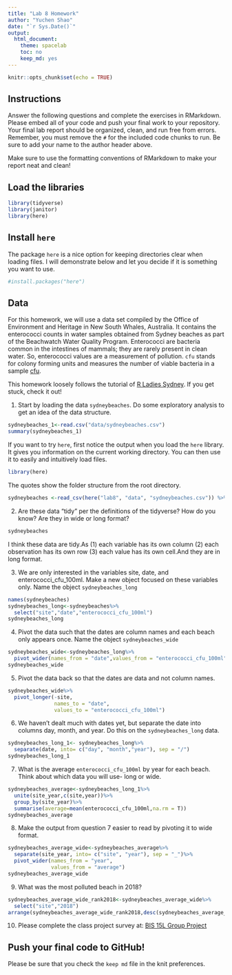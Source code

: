 ```yaml
---
title: "Lab 8 Homework"
author: "Yuchen Shao"
date: "`r Sys.Date()`"
output:
  html_document:
    theme: spacelab
    toc: no
    keep_md: yes
---
```


```r
knitr::opts_chunk$set(echo = TRUE)
```

## Instructions
Answer the following questions and complete the exercises in RMarkdown. Please embed all of your code and push your final work to your repository. Your final lab report should be organized, clean, and run free from errors. Remember, you must remove the `#` for the included code chunks to run. Be sure to add your name to the author header above.  

Make sure to use the formatting conventions of RMarkdown to make your report neat and clean!  

## Load the libraries
```r
library(tidyverse)
library(janitor)
library(here)
``` 

## Install `here`
The package `here` is a nice option for keeping directories clear when loading files. I will demonstrate below and let you decide if it is something you want to use.  
```r
#install.packages("here")
```

## Data
For this homework, we will use a data set compiled by the Office of Environment and Heritage in New South Whales, Australia. It contains the enterococci counts in water samples obtained from Sydney beaches as part of the Beachwatch Water Quality Program. Enterococci are bacteria common in the intestines of mammals; they are rarely present in clean water. So, enterococci values are a measurement of pollution. `cfu` stands for colony forming units and measures the number of viable bacteria in a sample [cfu](https://en.wikipedia.org/wiki/Colony-forming_unit).   

This homework loosely follows the tutorial of [R Ladies Sydney](https://rladiessydney.org/). If you get stuck, check it out!  

1. Start by loading the data `sydneybeaches`. Do some exploratory analysis to get an idea of the data structure.
```r
sydneybeaches_1<-read.csv("data/sydneybeaches.csv")
summary(sydneybeaches_1)
```

If you want to try `here`, first notice the output when you load the `here` library. It gives you information on the current working directory. You can then use it to easily and intuitively load files.
```r
library(here)
```

The quotes show the folder structure from the root directory.
```r
sydneybeaches <-read_csv(here("lab8", "data", "sydneybeaches.csv")) %>% janitor::clean_names()
```

2. Are these data "tidy" per the definitions of the tidyverse? How do you know? Are they in wide or long format?
```r
sydneybeaches
```

I think these data are tidy.As (1) each variable has its own column  (2) each observation has its own row  (3) each value has its own cell.And they are in  long format.

3. We are only interested in the variables site, date, and enterococci_cfu_100ml. Make a new object focused on these variables only. Name the object `sydneybeaches_long`
```r
names(sydneybeaches)
sydneybeaches_long<-sydneybeaches%>%
  select("site","date","enterococci_cfu_100ml")
sydneybeaches_long
```


4. Pivot the data such that the dates are column names and each beach only appears once. Name the object `sydneybeaches_wide`
```r
sydneybeaches_wide<-sydneybeaches_long%>%
  pivot_wider(names_from = "date",values_from = "enterococci_cfu_100ml")
sydneybeaches_wide  
```


5. Pivot the data back so that the dates are data and not column names.
```r
sydneybeaches_wide%>%
  pivot_longer(-site,
               names_to = "date",
               values_to = "enterococci_cfu_100ml")
```


6. We haven't dealt much with dates yet, but separate the date into columns day, month, and year. Do this on the `sydneybeaches_long` data.
```r
sydneybeaches_long_1<- sydneybeaches_long%>%
  separate(date, into= c("day", "month","year"), sep = "/")
sydneybeaches_long_1
```


7. What is the average `enterococci_cfu_100ml` by year for each beach. Think about which data you will use- long or wide.
```r
sydneybeaches_average<-sydneybeaches_long_1%>%
  unite(site_year,c(site,year))%>%
  group_by(site_year)%>%
  summarise(average=mean(enterococci_cfu_100ml,na.rm = T))
sydneybeaches_average
```


8. Make the output from question 7 easier to read by pivoting it to wide format.
```r
sydneybeaches_average_wide<-sydneybeaches_average%>%
  separate(site_year, into= c("site", "year"), sep = "_")%>%
  pivot_wider(names_from = "year",
              values_from = "average")
sydneybeaches_average_wide
```


9. What was the most polluted beach in 2018?
```r
sydneybeaches_average_wide_rank2018<-sydneybeaches_average_wide%>%
  select("site","2018")
arrange(sydneybeaches_average_wide_rank2018,desc(sydneybeaches_average_wide_rank2018[,2]))

```


10. Please complete the class project survey at: [BIS 15L Group Project](https://forms.gle/H2j69Z3ZtbLH3efW6)


## Push your final code to GitHub!
Please be sure that you check the `keep md` file in the knit preferences.   